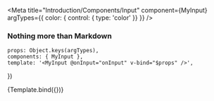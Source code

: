 

<Meta
    title="Introduction/Components/Input"
    component={MyInput}
    argTypes={{
        color: { control: { type: 'color' }}
    }}
/>

### Nothing more than Markdown

    props: Object.keys(argTypes),
    components: { MyInput },
    template: '<MyInput @onInput="onInput" v-bind="$props" />',
})

<Canvas>
    <Story
        name="Default"
    >
        {Template.bind({})}
    </Story>
</Canvas>
